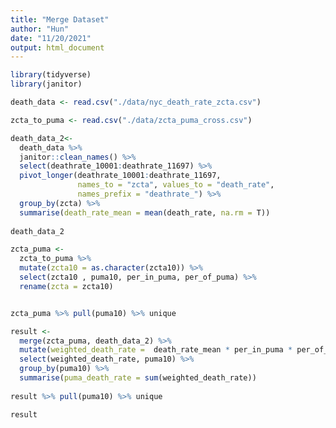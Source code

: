 ```yaml
---
title: "Merge Dataset"
author: "Hun"
date: "11/20/2021"
output: html_document
---
```

```r
library(tidyverse)
library(janitor)
```


```r
death_data <- read.csv("./data/nyc_death_rate_zcta.csv")

zcta_to_puma <- read.csv("./data/zcta_puma_cross.csv")
```


```r
death_data_2<-
  death_data %>% 
  janitor::clean_names() %>%
  select(deathrate_10001:deathrate_11697) %>%
  pivot_longer(deathrate_10001:deathrate_11697, 
               names_to = "zcta", values_to = "death_rate", 
               names_prefix = "deathrate_") %>%
  group_by(zcta) %>%
  summarise(death_rate_mean = mean(death_rate, na.rm = T))
  
death_data_2
```

```r
zcta_puma <-
  zcta_to_puma %>% 
  mutate(zcta10 = as.character(zcta10)) %>%
  select(zcta10 , puma10, per_in_puma, per_of_puma) %>%
  rename(zcta = zcta10) 


zcta_puma %>% pull(puma10) %>% unique
```


```r
result <-
  merge(zcta_puma, death_data_2) %>%
  mutate(weighted_death_rate =  death_rate_mean * per_in_puma * per_of_puma) %>%
  select(weighted_death_rate, puma10) %>%
  group_by(puma10) %>%
  summarise(puma_death_rate = sum(weighted_death_rate)) 
  
result %>% pull(puma10) %>% unique

result
```


